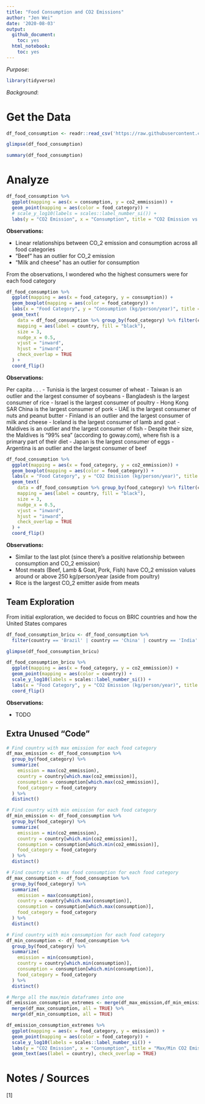 ```yaml
---
title: "Food Consumption and CO2 Emissions"
author: "Jen Wei"
date: '2020-08-03'
output:
  github_document:
    toc: yes
  html_notebook:
    toc: yes
---
```


*Purpose*: <TODO>

```r
library(tidyverse)
```

*Background*: <TODO>

# Get the Data
<!-- -------------------------------------------------- -->

```r

df_food_consumption <- readr::read_csv('https://raw.githubusercontent.com/rfordatascience/tidytuesday/master/data/2020/2020-02-18/food_consumption.csv')

glimpse(df_food_consumption)

summary(df_food_consumption)
```

# Analyze
<!-- -------------------------------------------------- -->

```r
df_food_consumption %>%
  ggplot(mapping = aes(x = consumption, y = co2_emmission)) +
  geom_point(mapping = aes(color = food_category)) +
  # scale_y_log10(labels = scales::label_number_si()) +
  labs(y = "CO2 Emission", x = "Consumption", title = "CO2 Emission vs Consumption (per capita) by Food Category")
```

**Observations:**

- Linear relationships between CO_2 emission and consumption across all food categories
- "Beef" has an outlier for CO_2 emission
- "Milk and cheese" has an outlier for consumption

From the observations, I wondered who the highest consumers were for each food category

```r
df_food_consumption %>%
  ggplot(mapping = aes(x = food_category, y = consumption)) +
  geom_boxplot(mapping = aes(color = food_category)) +
  labs(x = "Food Category", y = "Consumption (kg/person/year)", title = "Consumption (per capita) by Food Category") +
  geom_text( 
    data = df_food_consumption %>% group_by(food_category) %>% filter(consumption == max(consumption)),
    mapping = aes(label = country, fill = "black"),
    size = 3,
    nudge_x = 0.5,
    vjust = "inward",
    hjust = "inward",
    check_overlap = TRUE
  ) +
  coord_flip()
```

**Observations:**

Per capita . . .
- Tunisia is the largest cosumer of wheat
- Taiwan is an outlier and the largest consumer of soybeans
- Bangladesh is the largest consumer of rice
- Israel is the largest consumer of poultry
- Hong Kong SAR China is the largest consumer of pork
- UAE is the largest consumer of nuts and peanut butter
- Finland is an outlier and the largest consumer of milk and cheese
- Iceland is the largest consumer of lamb and goat
- Maldives is an outlier and the largest consumer of fish
  - Despite their size, the Maldives is "99% sea" (according to goway.com), where fish is a primary part of their diet
- Japan is the largest consumer of eggs
- Argentina is an outlier and the largest consumer of beef

```r
df_food_consumption %>%
  ggplot(mapping = aes(x = food_category, y = co2_emmission)) +
  geom_boxplot(mapping = aes(color = food_category)) +
  labs(x = "Food Category", y = "CO2 Emission (kg/person/year)", title = "CO2 Emission by Food Category") +
  geom_text( 
    data = df_food_consumption %>% group_by(food_category) %>% filter(co2_emmission == max(co2_emmission)),
    mapping = aes(label = country, fill = "black"),
    size = 3,
    nudge_x = 0.5,
    vjust = "inward",
    hjust = "inward",
    check_overlap = TRUE
  ) +
  coord_flip()
```

**Observations:**

- Similar to the last plot (since there's a positive relationship between consumption and CO_2 emission)
- Most meats (Beef, Lamb & Goat, Pork, Fish) have CO_2 emission values around or above 250 kg/person/year (aside from poultry)
- Rice is the largest CO_2 emitter aside from meats

## Team Exploration

From initial exploration, we decided to focus on BRIC countries and how the United States compares

```r
df_food_consumption_bricu <- df_food_consumption %>%
  filter(country == 'Brazil' | country == 'China' | country == 'India' | country == 'Russia' | country == 'United States')

glimpse(df_food_consumption_bricu)

df_food_consumption_bricu %>%
  ggplot(mapping = aes(x = food_category, y = co2_emmission)) +
  geom_point(mapping = aes(color = country)) +
  scale_y_log10(labels = scales::label_number_si()) +
  labs(x = "Food Category", y = "CO2 Emission (kg/person/year)", title = "CO2 Emission by Food Category") +
  coord_flip()
```

**Observations:**

- TODO

## Extra Unused "Code"

```r

# Find country with max emission for each food category
df_max_emission <- df_food_consumption %>%
  group_by(food_category) %>%
  summarize(
    emission = max(co2_emmission),
    country = country[which.max(co2_emmission)],
    consumption = consumption[which.max(co2_emmission)],
    food_category = food_category
  ) %>%
  distinct()

# Find country with min emission for each food category
df_min_emission <- df_food_consumption %>%
  group_by(food_category) %>%
  summarize(
    emission = min(co2_emmission),
    country = country[which.min(co2_emmission)],
    consumption = consumption[which.min(co2_emmission)],
    food_category = food_category
  ) %>%
  distinct()

# Find country with max food consumption for each food category
df_max_consumption <- df_food_consumption %>%
  group_by(food_category) %>%
  summarize(
    emission = max(consumption),
    country = country[which.max(consumption)],
    consumption = consumption[which.max(consumption)],
    food_category = food_category
  ) %>%
  distinct()

# Find country with min consumption for each food category
df_min_consumption <- df_food_consumption %>%
  group_by(food_category) %>%
  summarize(
    emission = min(consumption),
    country = country[which.min(consumption)],
    consumption = consumption[which.min(consumption)],
    food_category = food_category
  ) %>%
  distinct()

# Merge all the max/min dataframes into one
df_emission_consumption_extremes <- merge(df_max_emission,df_min_emission, all = TRUE) %>%
  merge(df_max_consumption, all = TRUE) %>%
  merge(df_min_consumption, all = TRUE)
```
```r
df_emission_consumption_extremes %>%
  ggplot(mapping = aes(x = food_category, y = emission)) +
  geom_point(mapping = aes(color = food_category)) +
  scale_y_log10(labels = scales::label_number_si()) +
  labs(y = "CO2 Emission", x = "Consumption", title = "Max/Min CO2 Emission vs Consumption by Food Category") +
  geom_text(aes(label = country), check_overlap = TRUE)
```

# Notes / Sources
<!-- -------------------------------------------------- -->

[1] <TODO>

